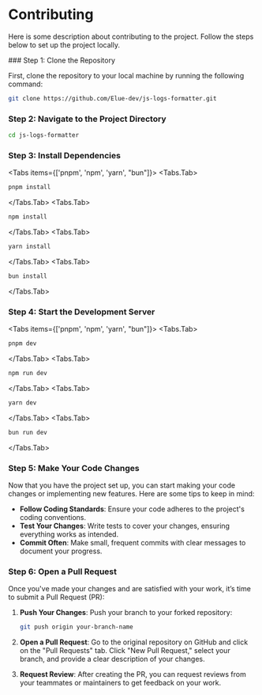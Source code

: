 

# Contributing
 
Here is some description about contributing to the project. Follow the steps below to set up the project locally.
 
<Steps>
### Step 1: Clone the Repository

First, clone the repository to your local machine by running the following command:

```bash
git clone https://github.com/Elue-dev/js-logs-formatter.git
```

### Step 2: Navigate to the Project Directory

```bash
cd js-logs-formatter
```
 
### Step 3: Install Dependencies
<Tabs items={['pnpm', 'npm', 'yarn', "bun"]}>
  <Tabs.Tab>
  ```bash
  pnpm install
  ```
  </Tabs.Tab>
  <Tabs.Tab>
   ```bash
  npm install
  ```
</Tabs.Tab>
  <Tabs.Tab>
   ```bash
  yarn install
  ```
  </Tabs.Tab>
  <Tabs.Tab>
   ```bash
  bun install
  ```
</Tabs.Tab>
</Tabs>

### Step 4: Start the Development Server

<Tabs items={['pnpm', 'npm', 'yarn', "bun"]}>
  <Tabs.Tab>
  ```bash
  pnpm dev
  ```
  </Tabs.Tab>
  <Tabs.Tab>
   ```bash
  npm run dev
  ```
</Tabs.Tab>
  <Tabs.Tab>
   ```bash
  yarn dev
  ```
  </Tabs.Tab>
  <Tabs.Tab>
   ```bash
  bun run dev
  ```
</Tabs.Tab>
</Tabs>


### Step 5: Make Your Code Changes

Now that you have the project set up, you can start making your code changes or implementing new features. Here are some tips to keep in mind:

- **Follow Coding Standards**: Ensure your code adheres to the project's coding conventions.
- **Test Your Changes**: Write tests to cover your changes, ensuring everything works as intended.
- **Commit Often**: Make small, frequent commits with clear messages to document your progress.

### Step 6: Open a Pull Request

Once you've made your changes and are satisfied with your work, it’s time to submit a Pull Request (PR):

1. **Push Your Changes**: Push your branch to your forked repository:
   ```bash
   git push origin your-branch-name
   ```


2. **Open a Pull Request**: Go to the original repository on GitHub and click on the "Pull Requests" tab. Click "New Pull Request," select your branch, and provide a clear description of your changes.

3. **Request Review**: After creating the PR, you can request reviews from your teammates or maintainers to get feedback on your work.

</Steps>



